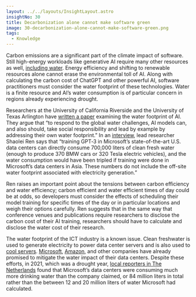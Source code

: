 ```yaml
---
layout: ../../layouts/InsightLayout.astro
insightNo: 30
title: Decarbonization alone cannot make software green
image: 30-decarbonization-alone-cannot-make-software-green.png
tags:
  - Knowledge
---
```


Carbon emissions are a significant part of the climate impact of software. Still high-energy workloads like generative AI require many other resources as well, [including water](https://logicmag.io/kids/big-data-stream/). Energy efficiency and shifting to renewable resources alone cannot erase the environmental toll of AI. Along with calculating the carbon cost of ChatGPT and other powerful AI, software practitioners must consider the water footprint of these technologies. Water is a finite resource and AI’s water consumption is of particular concern in regions already experiencing drought.

Researchers at the University of California Riverside and the University of Texas Arlington have [written a paper](https://arxiv.org/pdf/2304.03271.pdf) examining the water footprint of AI. They argue that “to respond to the global water challenges, AI models can, and also should, take social responsibility and lead by example by addressing their own water footprint.” In an [interview](https://themarkup.org/hello-world/2023/04/15/the-secret-water-footprint-of-ai-technology), lead researcher Shaolei Ren says that “training GPT‑3 in Microsoft’s state-of-the-art U.S. data centers can directly consume 700,000 liters of clean fresh water (enough to produce 370 BMW cars or 320 Tesla electric vehicles), and the water consumption would have been tripled if training were done in Microsoft’s data centers in Asia. These numbers do not include the off-site water footprint associated with electricity generation.”

Ren raises an important point about the tensions between carbon efficiency and water efficiency; carbon efficient and water efficient times of day could be at odds, so developers must consider the effects of scheduling their model training for specific times of the day or in particular locations and weigh their options carefully. Ren suggests that in the same way that conference venues and publications require researchers to disclose the carbon cost of their AI training, researchers should have to calculate and disclose the water cost of their research.

The water footprint of the ICT industry is a known issue. Clean freshwater is used to generate electricity to power data center servers and is also used to [cool servers](https://time.com/5814276/google-data-centers-water/). [Microsoft](https://blogs.microsoft.com/on-the-issues/2023/03/22/water-positive-climate-resilience-open-call/), [Amazon](https://www.wsj.com/articles/amazons-aws-aims-to-reduce-water-use-at-its-data-centers-11669677808), and other companies have already promised to mitigate the water impact of their data centers. Despite these efforts, in 2021, which was a drought year, [local reporters in The Netherlands](https://www.aquatechtrade.com/news/industrial-water/microsoft-data-centre-uses-too-much-water) found that Microsoft’s data centers were consuming much more drinking water than the company claimed, or 84 million liters in total rather than the between 12 and 20 million liters of water Microsoft had calculated.